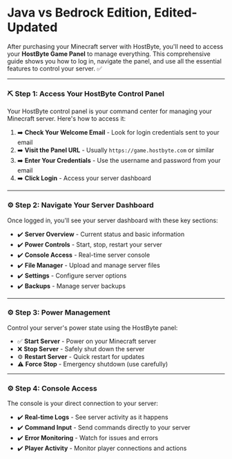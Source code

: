 # Java vs Bedrock Edition, Edited-Updated

After purchasing your Minecraft server with HostByte, you'll need to access your **HostByte Game Panel** to manage everything. This comprehensive guide shows you how to log in, navigate the panel, and use all the essential features to control your server. ✅

***

### ⛏️ Step 1: Access Your HostByte Control Panel

Your HostByte control panel is your command center for managing your Minecraft server. Here's how to access it:

1. ➡️ **Check Your Welcome Email** - Look for login credentials sent to your email
2. ➡️ **Visit the Panel URL** - Usually `https://game.hostbyte.com` or similar
3. ➡️ **Enter Your Credentials** - Use the username and password from your email
4. ➡️ **Click Login** - Access your server dashboard

***

### ⚙️ Step 2: Navigate Your Server Dashboard

Once logged in, you'll see your server dashboard with these key sections:

* ✔️ **Server Overview** - Current status and basic information
* ✔️ **Power Controls** - Start, stop, restart your server
* ✔️ **Console Access** - Real-time server console
* ✔️ **File Manager** - Upload and manage server files
* ✔️ **Settings** - Configure server options
* ✔️ **Backups** - Manage server backups

***

### ⚙️ Step 3: Power Management

Control your server's power state using the HostByte panel:

* ✅ **Start Server** - Power on your Minecraft server
* ❌ **Stop Server** - Safely shut down the server
* ⚙️ **Restart Server** - Quick restart for updates
* ⚠️ **Force Stop** - Emergency shutdown (use carefully)

***

### ⚙️ Step 4: Console Access

The console is your direct connection to your server:

* ✔️ **Real-time Logs** - See server activity as it happens
* ✔️ **Command Input** - Send commands directly to your server
* ✔️ **Error Monitoring** - Watch for issues and errors
* ✔️ **Player Activity** - Monitor player connections and actions